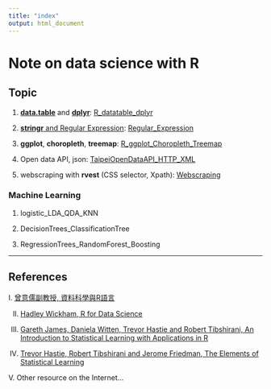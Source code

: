 ```yaml
---
title: "index"
output: html_document
---
```


# Note on data science with R

## Topic

1. [**data.table**](https://github.com/Rdatatable/data.table/wiki/Benchmarks-%3A-Grouping) and [**dplyr**](https://dplyr.tidyverse.org/): 
[R_datatable_dplyr](https://github.com/oicjacky/R-code/blob/master/R_datatable_dplyr.R) 

2. [**stringr** and Regular Expression](https://stringr.tidyverse.org/articles/regular-expressions.html):
[Regular_Expression](https://oicjacky.github.io/R_code/Regular_Expression.html)

3. **ggplot**, **choropleth**, **treemap**:
[R_ggplot_Choropleth_Treemap](https://oicjacky.github.io/R_code/R_ggplot_Choropleth_Treemap.html)

4. Open data API, json:
[TaipeiOpenDataAPI_HTTP_XML](https://oicjacky.github.io/R_code/TaipeiOpenDataAPI_HTTP_XML.html)

5. webscraping with **rvest** (CSS selector, Xpath):
[Webscraping](https://oicjacky.github.io/R_code/Webscraping.html)

### Machine Learning

1. logistic_LDA_QDA_KNN

2. DecisionTrees_ClassificationTree

3. RegressionTrees_RandomForest_Boosting

---

## References 

I. [曾意儒副教授, 資料科學與R語言](https://yijutseng.github.io/DataScienceRBook/) 

II. [Hadley Wickham, R for Data Science](https://r4ds.had.co.nz/) 

III. [Gareth James, Daniela Witten, Trevor Hastie and Robert Tibshirani, An Introduction to Statistical Learning with Applications in R](http://faculty.marshall.usc.edu/gareth-james/ISL/)

IV. [Trevor Hastie, Robert Tibshirani and Jerome Friedman, The Elements of Statistical Learning](https://web.stanford.edu/~hastie/Papers/ESLII.pdf)

V. Other resource on the Internet...

